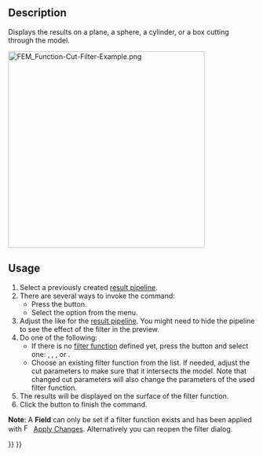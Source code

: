 <languages/>
<translate>

<!--T:4-->
{{Docnav
|[[FEM_PostFilterClipScalar|Scalar Clip Filter]]
|[[FEM_PostFilterClipRegion|Region Clip Filter]]
|[[FEM_Workbench|FEM]]
|IconL=FEM_PostFilterClipScalar.svg
|IconR=FEM_PostFilterClipRegion.svg
|IconC=Workbench_FEM.svg
}}

<!--T:1-->
{{GuiCommand
|Name=FEM PostFilterCutFunction
|MenuLocation=Results → Function Cut Filter
|Workbenches=[[FEM_Workbench|FEM]]
|SeeAlso=[[FEM_PostPipelineFromResult|FEM Result pipeline]], [[FEM_PostCreateFunctions|FEM Filter functions]], [[FEM_tutorial|FEM tutorial]]
}}

==Description== <!--T:6-->

<!--T:2-->
Displays the results on a plane, a sphere, a cylinder, or a box cutting through the model.

</translate>
[[File:FEM_Function-Cut-Filter-Example.png|400px]]
<translate>

<!--T:8-->
{{Caption|A function cut filter with a sphere as cut function.</br>
The original pipeline is the semi-transparent object.}}

==Usage== <!--T:7-->

<!--T:3-->
# Select a previously created [[FEM_PostPipelineFromResult|result pipeline]].
# There are several ways to invoke the command:
#* Press the {{Button|[[Image:FEM_PostFilterCutFunction.svg|16px]] [[FEM_PostFilterCutFunction|Function Cut Filter]]}} button.
#* Select the {{MenuCommand|Results → [[Image:FEM_PostFilterCutFunction.svg|16px]] Function Cut Filter}} option from the menu.
# Adjust the {{MenuCommand|Result display options}} like for the [[FEM_PostPipelineFromResult|result pipeline]]. You might need to hide the pipeline to see the effect of the filter in the preview.
# Do one of the following:
#* If there is no [[FEM_PostCreateFunctions|filter function]] defined yet, press the {{Button|[[Image:List-add.svg|16px]] Create}} button and select one: {{MenuCommand|[[Image:FEM_PostCreateFunctionPlane.svg|16px]] [[FEM_PostCreateFunctionPlane|Plane]]}}, {{MenuCommand|[[Image:FEM_PostCreateFunctionSphere.svg|16px]] [[FEM_PostCreateFunctionSphere|Sphere]]}}, {{MenuCommand|[[Image:FEM_PostCreateFunctionCylinder.svg|16px]] [[FEM_PostCreateFunctionCylinder|Cylinder]]}}, or {{MenuCommand|[[Image:FEM_PostCreateFunctionBox.svg|16px]] [[FEM_PostCreateFunctionBox|Box]]}}.
#* Choose an existing filter function from the list. If needed, adjust the cut parameters to make sure that it intersects the model. Note that changed cut parameters will also change the parameters of the used filter function.
# The results will be displayed on the surface of the filter function.
# Click the {{Button|OK}} button to finish the command.

<!--T:9-->
'''Note''': A '''Field''' can only be set if a filter function exists and has been applied with  [[Image:FEM_PostApplyChanges.svg|16px]] [[FEM_PostApplyChanges|Apply Changes]]. Alternatively you can reopen the filter dialog.


<!--T:5-->
{{Docnav
|[[FEM_PostFilterClipScalar|Scalar Clip Filter]]
|[[FEM_PostFilterClipRegion|Region Clip Filter]]
|[[FEM_Workbench|FEM]]
|IconL=FEM_PostFilterClipScalar.svg
|IconR=FEM_PostFilterClipRegion.svg
|IconC=Workbench_FEM.svg
}}

</translate>
{{FEM_Tools_navi{{#translation:}}}}
{{Userdocnavi{{#translation:}}}}